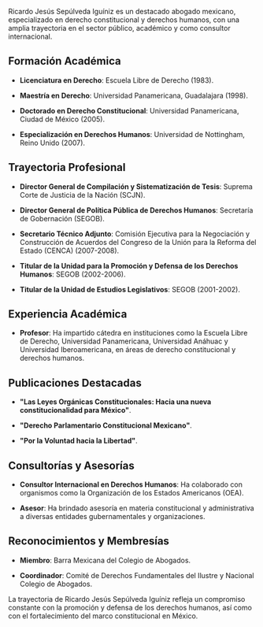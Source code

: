 Ricardo Jesús Sepúlveda Iguíniz es un destacado abogado mexicano, especializado en derecho constitucional y derechos humanos, con una amplia trayectoria en el sector público, académico y como consultor internacional.

## Formación Académica

- **Licenciatura en Derecho**: Escuela Libre de Derecho (1983).

- **Maestría en Derecho**: Universidad Panamericana, Guadalajara (1998).

- **Doctorado en Derecho Constitucional**: Universidad Panamericana, Ciudad de México (2005).

- **Especialización en Derechos Humanos**: Universidad de Nottingham, Reino Unido (2007).

## Trayectoria Profesional

- **Director General de Compilación y Sistematización de Tesis**: Suprema Corte de Justicia de la Nación (SCJN).

- **Director General de Política Pública de Derechos Humanos**: Secretaría de Gobernación (SEGOB).

- **Secretario Técnico Adjunto**: Comisión Ejecutiva para la Negociación y Construcción de Acuerdos del Congreso de la Unión para la Reforma del Estado (CENCA) (2007-2008).

- **Titular de la Unidad para la Promoción y Defensa de los Derechos Humanos**: SEGOB (2002-2006).

- **Titular de la Unidad de Estudios Legislativos**: SEGOB (2001-2002).

## Experiencia Académica

- **Profesor**: Ha impartido cátedra en instituciones como la Escuela Libre de Derecho, Universidad Panamericana, Universidad Anáhuac y Universidad Iberoamericana, en áreas de derecho constitucional y derechos humanos.

## Publicaciones Destacadas

- **"Las Leyes Orgánicas Constitucionales: Hacia una nueva constitucionalidad para México"**.

- **"Derecho Parlamentario Constitucional Mexicano"**.

- **"Por la Voluntad hacia la Libertad"**.

## Consultorías y Asesorías

- **Consultor Internacional en Derechos Humanos**: Ha colaborado con organismos como la Organización de los Estados Americanos (OEA).

- **Asesor**: Ha brindado asesoría en materia constitucional y administrativa a diversas entidades gubernamentales y organizaciones.

## Reconocimientos y Membresías

- **Miembro**: Barra Mexicana del Colegio de Abogados.

- **Coordinador**: Comité de Derechos Fundamentales del Ilustre y Nacional Colegio de Abogados.

La trayectoria de Ricardo Jesús Sepúlveda Iguíniz refleja un compromiso constante con la promoción y defensa de los derechos humanos, así como con el fortalecimiento del marco constitucional en México.
